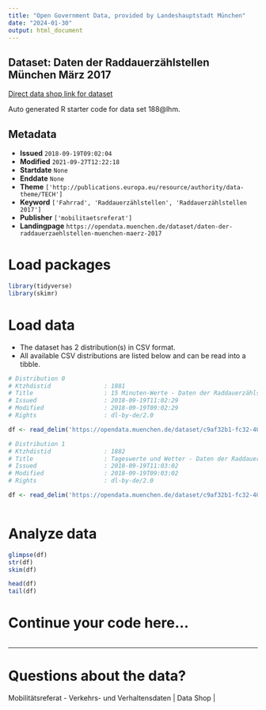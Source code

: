 ```yaml
---
title: "Open Government Data, provided by Landeshauptstadt München"
date: "2024-01-30"
output: html_document
---
```


## Dataset: Daten der Raddauerzählstellen München März 2017

[Direct data shop link for dataset](https://opendata.muenchen.de/dataset/daten-der-raddauerzaehlstellen-muenchen-maerz-2017)

Auto generated R starter code for data set 188@lhm.

## Metadata

- **Issued** `2018-09-19T09:02:04`
- **Modified** `2021-09-27T12:22:18`
- **Startdate** `None`
- **Enddate** `None`
- **Theme** `['http://publications.europa.eu/resource/authority/data-theme/TECH']`
- **Keyword** `['Fahrrad', 'Raddauerzählstellen', 'Raddauerzählstellen 2017']`
- **Publisher** `['mobilitaetsreferat']`
- **Landingpage** `https://opendata.muenchen.de/dataset/daten-der-raddauerzaehlstellen-muenchen-maerz-2017`


# Load packages

```r

library(tidyverse)
library(skimr)

```

# Load data

-   The dataset has 2 distribution(s) in CSV format.
-   All available CSV distributions are listed below and can be read into a tibble.

```r

# Distribution 0
# Ktzhdistid               : 1881
# Title                    : 15 Minuten-Werte - Daten der Raddauerzählstellen München März 2017
# Issued                   : 2018-09-19T11:02:29
# Modified                 : 2018-09-19T09:02:29
# Rights                   : dl-by-de/2.0

df <- read_delim('https://opendata.muenchen.de/dataset/c9af32b1-fc32-4099-be51-4df58a577919/resource/74810400-6740-4f23-842d-f1f8618dc8f7/download/rad20170315min.csv')

# Distribution 1
# Ktzhdistid               : 1882
# Title                    : Tageswerte und Wetter - Daten der Raddauerzählstellen München März 2017
# Issued                   : 2018-09-19T11:03:02
# Modified                 : 2018-09-19T09:03:02
# Rights                   : dl-by-de/2.0

df <- read_delim('https://opendata.muenchen.de/dataset/c9af32b1-fc32-4099-be51-4df58a577919/resource/9036aca9-729d-44e2-aa8b-8937248bec76/download/rad201703tage.csv')



```

# Analyze data

```r

glimpse(df)
str(df)
skim(df)

head(df)
tail(df)

```

# Continue your code here...

```r

```

------------------------------------------------------------------------

# Questions about the data?

Mobilitätsreferat - Verkehrs- und Verhaltensdaten | Data Shop | 
